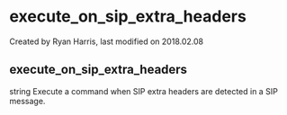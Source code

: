 
# execute_on_sip_extra_headers 

 Created by  Ryan Harris, last modified on 2018.02.08

## execute_on_sip_extra_headers

string Execute a command when SIP extra headers are detected in a SIP message.


